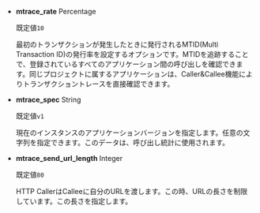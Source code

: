 - **mtrace_rate** <span class='type'>Percentage</span>

  既定値`10`

  最初のトランザクションが発生したときに発行されるMTID(Multi Transaction ID)の発行率を設定するオプションです。MTIDを追跡することで、登録されているすべてのアプリケーション間の呼び出しを確認できます。同じプロジェクトに属するアプリケーションは、Caller&Callee機能によりトランザクショントレースを直接確認できます。

- **mtrace_spec** <span class='type'>String</span>

  既定値`v1`

  現在のインスタンスのアプリケーションバージョンを指定します。任意の文字列を指定できます。このデータは、呼び出し統計に使用されます。

- **mtrace_send_url_length** <span class='type'>Integer</span>

  既定値`80`

  HTTP CallerはCalleeに自分のURLを渡します。この時、URLの長さを制限しています。この長さを指定します。

